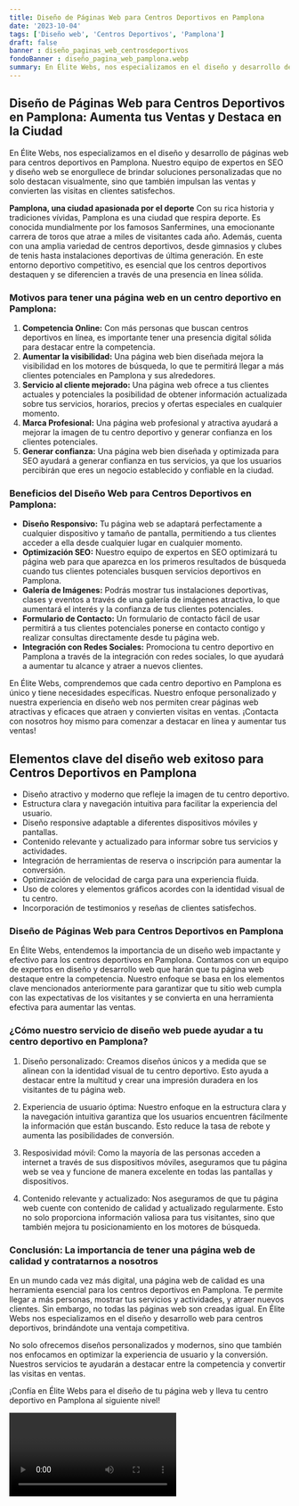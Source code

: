 ```yaml
---
title: Diseño de Páginas Web para Centros Deportivos en Pamplona
date: '2023-10-04'
tags: ['Diseño web', 'Centros Deportivos', 'Pamplona']
draft: false
banner : diseño_paginas_web_centrosdeportivos
fondoBanner : diseño_pagina_web_pamplona.webp
summary: En Élite Webs, nos especializamos en el diseño y desarrollo de páginas web para centros deportivos en Pamplona. Nuestro equipo de expertos en SEO y diseño web se enorgullece de brindar soluciones personalizadas que no solo destacan visualmente, sino que también impulsan las ventas y convierten las visitas en clientes satisfechos.
---
```


## Diseño de Páginas Web para Centros Deportivos en Pamplona: Aumenta tus Ventas y Destaca en la Ciudad

En Élite Webs, nos especializamos en el diseño y desarrollo de páginas web para centros deportivos en Pamplona. Nuestro equipo de expertos en SEO y diseño web se enorgullece de brindar soluciones personalizadas que no solo destacan visualmente, sino que también impulsan las ventas y convierten las visitas en clientes satisfechos.

**Pamplona, una ciudad apasionada por el deporte**
Con su rica historia y tradiciones vívidas, Pamplona es una ciudad que respira deporte. Es conocida mundialmente por los famosos Sanfermines, una emocionante carrera de toros que atrae a miles de visitantes cada año. Además, cuenta con una amplia variedad de centros deportivos, desde gimnasios y clubes de tenis hasta instalaciones deportivas de última generación. En este entorno deportivo competitivo, es esencial que los centros deportivos destaquen y se diferencien a través de una presencia en línea sólida.

### Motivos para tener una página web en un centro deportivo en Pamplona:

1. **Competencia Online:** Con más personas que buscan centros deportivos en línea, es importante tener una presencia digital sólida para destacar entre la competencia.
2. **Aumentar la visibilidad:** Una página web bien diseñada mejora la visibilidad en los motores de búsqueda, lo que te permitirá llegar a más clientes potenciales en Pamplona y sus alrededores.
3. **Servicio al cliente mejorado:** Una página web ofrece a tus clientes actuales y potenciales la posibilidad de obtener información actualizada sobre tus servicios, horarios, precios y ofertas especiales en cualquier momento.
4. **Marca Profesional:** Una página web profesional y atractiva ayudará a mejorar la imagen de tu centro deportivo y generar confianza en los clientes potenciales.
5. **Generar confianza:** Una página web bien diseñada y optimizada para SEO ayudará a generar confianza en tus servicios, ya que los usuarios percibirán que eres un negocio establecido y confiable en la ciudad.

### Beneficios del Diseño Web para Centros Deportivos en Pamplona:

* **Diseño Responsivo:** Tu página web se adaptará perfectamente a cualquier dispositivo y tamaño de pantalla, permitiendo a tus clientes acceder a ella desde cualquier lugar en cualquier momento.
* **Optimización SEO:** Nuestro equipo de expertos en SEO optimizará tu página web para que aparezca en los primeros resultados de búsqueda cuando tus clientes potenciales busquen servicios deportivos en Pamplona.
* **Galería de Imágenes:** Podrás mostrar tus instalaciones deportivas, clases y eventos a través de una galería de imágenes atractiva, lo que aumentará el interés y la confianza de tus clientes potenciales.
* **Formulario de Contacto:** Un formulario de contacto fácil de usar permitirá a tus clientes potenciales ponerse en contacto contigo y realizar consultas directamente desde tu página web.
* **Integración con Redes Sociales:** Promociona tu centro deportivo en Pamplona a través de la integración con redes sociales, lo que ayudará a aumentar tu alcance y atraer a nuevos clientes.

En Élite Webs, comprendemos que cada centro deportivo en Pamplona es único y tiene necesidades específicas. Nuestro enfoque personalizado y nuestra experiencia en diseño web nos permiten crear páginas web atractivas y eficaces que atraen y convierten visitas en ventas. ¡Contacta con nosotros hoy mismo para comenzar a destacar en línea y aumentar tus ventas!

<GifSeo />

<Cta />

## Elementos clave del diseño web exitoso para Centros Deportivos en Pamplona

- Diseño atractivo y moderno que refleje la imagen de tu centro deportivo.
- Estructura clara y navegación intuitiva para facilitar la experiencia del usuario.
- Diseño responsive adaptable a diferentes dispositivos móviles y pantallas.
- Contenido relevante y actualizado para informar sobre tus servicios y actividades.
- Integración de herramientas de reserva o inscripción para aumentar la conversión.
- Optimización de velocidad de carga para una experiencia fluida.
- Uso de colores y elementos gráficos acordes con la identidad visual de tu centro.
- Incorporación de testimonios y reseñas de clientes satisfechos.

### Diseño de Páginas Web para Centros Deportivos en Pamplona

En Élite Webs, entendemos la importancia de un diseño web impactante y efectivo para los centros deportivos en Pamplona. Contamos con un equipo de expertos en diseño y desarrollo web que harán que tu página web destaque entre la competencia. Nuestro enfoque se basa en los elementos clave mencionados anteriormente para garantizar que tu sitio web cumpla con las expectativas de los visitantes y se convierta en una herramienta efectiva para aumentar las ventas.

### ¿Cómo nuestro servicio de diseño web puede ayudar a tu centro deportivo en Pamplona?

1. Diseño personalizado: Creamos diseños únicos y a medida que se alinean con la identidad visual de tu centro deportivo. Esto ayuda a destacar entre la multitud y crear una impresión duradera en los visitantes de tu página web.

2. Experiencia de usuario óptima: Nuestro enfoque en la estructura clara y la navegación intuitiva garantiza que los usuarios encuentren fácilmente la información que están buscando. Esto reduce la tasa de rebote y aumenta las posibilidades de conversión.

3. Resposividad móvil: Como la mayoría de las personas acceden a internet a través de sus dispositivos móviles, aseguramos que tu página web se vea y funcione de manera excelente en todas las pantallas y dispositivos.

4. Contenido relevante y actualizado: Nos aseguramos de que tu página web cuente con contenido de calidad y actualizado regularmente. Esto no solo proporciona información valiosa para tus visitantes, sino que también mejora tu posicionamiento en los motores de búsqueda.

### Conclusión: La importancia de tener una página web de calidad y contratarnos a nosotros

En un mundo cada vez más digital, una página web de calidad es una herramienta esencial para los centros deportivos en Pamplona. Te permite llegar a más personas, mostrar tus servicios y actividades, y atraer nuevos clientes. Sin embargo, no todas las páginas web son creadas igual. En Élite Webs nos especializamos en el diseño y desarrollo web para centros deportivos, brindándote una ventaja competitiva.

No solo ofrecemos diseños personalizados y modernos, sino que también nos enfocamos en optimizar la experiencia de usuario y la conversión. Nuestros servicios te ayudarán a destacar entre la competencia y convertir las visitas en ventas.

¡Confía en Élite Webs para el diseño de tu página web y lleva tu centro deportivo en Pamplona al siguiente nivel!

<Video />

<CtaBot job='Centros Deportivos' city='Pamplona'/>

<Gmaps query='Pamplona+españa+maps' />